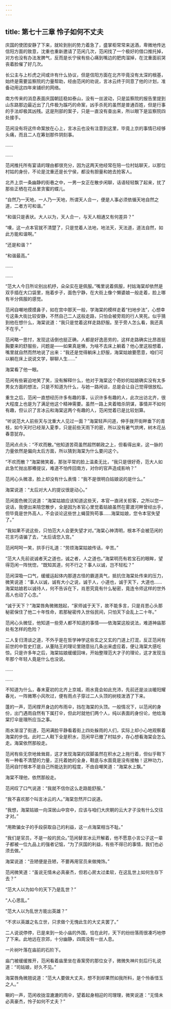 ```yaml
---
---
---
```

title: 第七十三章 怜子如何不丈夫
---




庆国的使团安静了下来，就轮到别的势力着急了，盛掌柜常常来送酒，卑微地传达信阳方面的致意，沈重也重新邀请了范闲几次，范闲找了一个极好的借口推托掉，对方也没有办法发脾气，反而是长宁侯有些心痛到嘴边的肥肉溜掉，在沈重面前哭丧着脸催了好几次。

长公主与上杉虎之间或许有什么协议，但是信阳方面在北齐毕竟没有太深的根基，始终是需要监察院的力量帮助，经由范闲的劝说，言冰云终于同意了他的计划，准备动用这四年来铺织的网络。

南方传来的消息表面庆国朝廷稳如泰山，没有一丝波动，只是监察院的报告里提到山东路那边最近出了几件极为蹊巧的命案，凶手杀死的虽然是普通百姓，但是行事的手法却极其凶残。这是刑部的案子，只是一直没有查出来，所以眼下是监察院四处接手。

范闲没有将这件命案放在心上，言冰云也没有注意到这里，毕竟上京的事情已经够头痛，而且二人在筹划那件阴刻事。

……

……

范闲推托所有宴请的理由都很充分，因为这两天他经常在陪一位村姑聊天，以那位村姑的身份，不论是沈重还是长宁侯，都没有胆量和她去抢客人。

北齐上京一条幽静的街巷之中，一男一女正在散步闲聊，话语轻轻飘了起来，扰了那些正栖在花丛里贪蜜的蝶儿。

“自然乃一天地，一人乃一天地，所谓天人合一，便是人事必须依循天地自然之道，二者方可和谐。”

“和谐只是表状。大人以为，天人合一，与天人相通又有何差异？”

“噢，这一点本官就不清楚了，只是觉着人法地，地法天，天法道，道法自然，如此方能和谐啊。”

“还是和谐？”

“和谐最高。”

……

……

“范大人今日所论别出机杼，朵朵实在是佩服。”嘴里说着佩服，村姑海棠却依然是双手插在大口袋里，拖着步子，面色宁静，在大街上像个懒婆娘一般走着，脸上哪有半分佩服的感觉。

范闲自嘲地摸摸鼻子，如在宫中那天一般，学海棠的模样走着“扫地步法”，心想幸亏这条大街比较安静，不然自己二人这般走路，只怕会被旁观的行人笑死。似乎猜到他在想什么，海棠说道：“我只是觉着这样走路舒服。至于旁人怎么看，我还真不在乎。”

范闲略一思忖，发现这话倒也挺正确，人都是好逸恶劳的，这样走路确实比昂首挺胸要来的舒服些，问题是——如果真是懒，为啥不去床上躺着？他心里这般想着，嘴里就自然而然地说了出来：“我还是觉得躺床上舒服，海棠姑娘要愿意，咱们可以躺在床上说说文学，聊聊人生……”

海棠看了他一眼。

范闲有些窘迫地笑了笑，没有解释什么，他对于海棠这个奇妙的姑娘确实没有太多男女方面的想法，只是不知道为什么，与她一路闲谈，总是会让自己觉得很放松。

重生之后，范闲一直想经历许多有趣的事，认识许多有趣的人，此次出访北齐，很大程度上也是为了满足他这个精神需要。虽然一路上夹着暗杀阴谋，事情并不如何有趣，但认识了言冰云和海棠这两个有趣的人，范闲觉着已是比较划算。

“听说范大人前些天与沈重大人见过一面？”海棠轻声问道，伸手拨开街畔垂下的青枝，如今天时已经渐入夏季，只是前些天雨下的密，所以没有暑气烘烤，树木花丛春意犹存。

范闲点点头：“不欢而散。”他知道苦荷虽然超然朝政之上，但看得出来，这一脉的力量依然是偏向太后方面，所以猜到海棠为什么要问这个。

“不欢而散？”海棠微笑着，那张平常的脸上温柔无比，“我只是很好奇，范大人如此急忙抛出那樁提议，难道不怕传回南方，对你的官声造成影响？”

范闲心头微凛，脸上却没有什么表情：“我不是很明白姑娘说的是什么。”

海棠说道：“太后对大人的提议很是动心。”

范闲面色微沉说道：“海棠姑娘应该知道这些天，本官一直闭关拒客，之所以您一说话，我便出来陪您散步，全是因为本官心里觉着姑娘虽然在雾渡河畔曾经出手，但毕竟是世外高人，不会谈论这些世上蝇营狗苟事……海棠姑娘，您令本官失望了。”

“我如果不说这些，只怕范大人会更失望才对。”海棠心神清明，根本不会被范闲的花言巧语骗了去，“太后请您入宫。”

范闲呵呵一笑，拱手行礼道：“劳烦海棠姑娘传话，辛苦。”

“范大人先前说诚者天之道也，诚之者，人之道也。”海棠明亮有若宝石的眼眸，望得范闲一阵恍惚，“既知其道，何不行之？事人以诚，岂不轻松？”

范闲深吸一口气，缓缓运起体内那道古怪的霸道真气，抵抗住海棠处传来的压力，微笑说道：“事人以诚，诚有大小之说，诚于人，小道也，诚于天下，大道也……海棠姑娘若以诚待人，何不告诉在下，肖恩究竟有什么秘密，竟连令师这样的世外高人也动了心念。”

“诚于天下？”海棠唇角微微翘起，“家师诚于天下，故不能多言，只是肖恩心头那秘密保住了他二十年性命，若那秘密传入世俗民间，只怕天下会乱上二十年。”

范闲心头微怔，他知道一些旁人都不知道的事情——依海棠这般说法，难道神庙那处有怎样的危险？

二人复归清谈之道，不外乎是在哲学神学这些玄之又玄的门道上打混，反正范闲有前世的中哲史打底，从董陆王的理论里随意拈几条出来虚应着，便让海棠大感吃惊。只是许多年之后，海棠姑娘缓缓回味，开始整理范大才子的理论，这才发现当年那个年轻人竟是什么也没说。

……

……

不知道为什么，春末夏初的北齐上京城，雨水竟会如此充沛，先前还是淡淡暖阳耀春光，一阵微寒小风吹过，便有雨点子穿过二人头顶的树枝泼洒了下来。

蓬的一声，范闲撑开身边的布雨伞，挡在海棠的头顶。一般情况下，以范闲的身份，出门遇雨自然有下属打伞，但此时就他们两个人，纯以表面的身份论，他给海棠打伞是理所应当之事。

雨水渐湿了街道，范闲满脸平静看着街上四处躲雨的人们，实际上却小心地观察着海棠的步伐。此时二人鞋下全是积水，范闲早已撤了村姑步，存心想看海棠会怎么走。海棠依然那般走。

范闲有些无奈地耸耸肩，这才发现海棠的双脚虽然在积水之上拖行着，但似乎鞋下有一种看不清楚的力量，正托着她的全身，鞋底与水面竟是没有接触！这种功力，范闲自忖根本不是自己所能达到的程度，不由自嘲笑道：“海棠水上飘。”

海棠不理他，依然那般走。

范闲叹了口气说道：“我就不信你这么走路能舒服。”

“我不喜欢那个叫言冰云的人。”海棠忽然开口说道。

“我想，海棠姑娘一向深居山中宫中，应该与咱们大庆朝的云大才子没有什么交往才对。”

“用欺骗女子的手段获取自己的利益，这一点海棠相当不耻。”

“我们是官员，不是一般的民众。”范闲替言冰云开解着，他不愿意小言公子这一辈子都被一位九品上的强者记惦，“为了庆国的利益，有些不得已的事情，我们也必须去做。”

海棠说道：“丑陋便是丑陋，不要再用官员来做掩饰。”

范闲微笑道：“虽说无情未必真豪杰，但若心房太过柔软，在这乱世上如何生存下去？”

“范大人以为如今的天下乃是乱世？”

“人心思乱。”

“范大人以为乱世方能出英雄？”

“不求以英雄之名立世，只求做个无愧此生的大丈夫罢了。”

二人说说停停，已是来到一处小庙的外围，恰在此时，天下的纷纷落雨很凑巧地停了下来。此地远在京郊，十分幽静，四周没有一丝人息。

一片树叶落在庙前的石阶下。

庙门被缓缓推开，范闲看着庙里坐在香案旁的那位女子，微微失神片刻后行礼说道：“司姑娘，好久不见。”

海棠唇角微翘说道：“范大人要做大丈夫，想不到却果然如我所料，是个怜香惜玉之人。”

唰的一声，范闲收拢湿漉漉的雨伞，望着起身相迎的司理理，微笑说道：“无情未必真豪杰，怜子如何不丈夫？”
